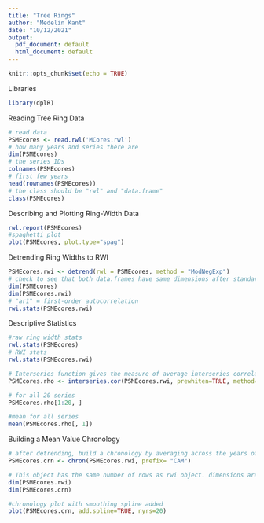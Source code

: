 ```yaml
---
title: "Tree Rings"
author: "Medelin Kant"
date: "10/12/2021"
output:
  pdf_document: default
  html_document: default
---
```


```r
knitr::opts_chunk$set(echo = TRUE)
```


Libraries
```r
library(dplR)
```

Reading Tree Ring Data
```r
# read data
PSMEcores <- read.rwl('MCores.rwl')
# how many years and series there are
dim(PSMEcores)
# the series IDs
colnames(PSMEcores)
# first few years
head(rownames(PSMEcores))
# the class should be "rwl" and "data.frame"
class(PSMEcores)
```

Describing and Plotting Ring-Width Data
```r
rwl.report(PSMEcores)
#spaghetti plot
plot(PSMEcores, plot.type="spag")
```


Detrending Ring Widths to RWI
```r
PSMEcores.rwi <- detrend(rwl = PSMEcores, method = "ModNegExp")
# check to see that both data.frames have same dimensions after standardization 
dim(PSMEcores)
dim(PSMEcores.rwi)
# "ar1" = first-order autocorrelation 
rwi.stats(PSMEcores.rwi)
```


Descriptive Statistics 
```r
#raw ring width stats
rwl.stats(PSMEcores)
# RWI stats
rwl.stats(PSMEcores.rwi)

# Interseries function gives the measure of average interseries correlation that is different fron the rbar measurements from rwi.stats. Correlations are calculated serially between each tree-ring series and a master chronology built from all the other series in the rwl object. 
PSMEcores.rho <- interseries.cor(PSMEcores.rwi, prewhiten=TRUE, method="spearman")

# for all 20 series
PSMEcores.rho[1:20, ]

#mean for all series
mean(PSMEcores.rho[, 1])
```

Building a Mean Value Chronology 

```r
# after detrending, build a chronology by averaging across the years of the rwi object. "chron" uses Tukey's biweight robust mean (average that is unaffected by outliers)
PSMEcores.crn <- chron(PSMEcores.rwi, prefix= "CAM")

# This object has the same number of rows as rwi object. dimensions are chronology first and sample depth (number of series abailbale in that year) second. 
dim(PSMEcores.rwi)
dim(PSMEcores.crn) 

#chronology plot with smoothing spline added
plot(PSMEcores.crn, add.spline=TRUE, nyrs=20)
```
